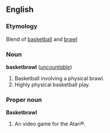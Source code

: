 ==English==
===Etymology===
Blend of [[basketball]] and [[brawl]]

===Noun===
'''basketbrawl''' (''[[uncountable]]'') 

#Basketball involving a physical brawl.
#Highly physical basketball play.

===Proper noun===
'''Basketbrawl'''

#An video game for the Atari&reg;.